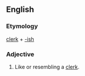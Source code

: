 ==English==

===Etymology===
[[clerk]] + [[-ish]]

===Adjective===
{{en-adj}}

#Like or resembling a [[clerk]].